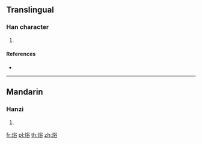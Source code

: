 {{character info/new}}
==Translingual==

===Han character===
{{Han char|rn=86|rad=火|as=07|sn=11|four=98868|canj=FCOR|ids=⿰火谷}}

# {{defn|Han|sort=火07}}

====References====
* {{Han ref|kx=0672.090|dkj=19064|hdz=32205.050|uh=7100|ud=28928|bh=D656|bd=54870}}

----

==Mandarin==

===Hanzi===
{{cmn-hanzi|pin=[[hú]] ([[hu2]])|wg=hu<sup>2</sup>}}

# {{defn|lang=cmn|sort=火07}}

[[fr:焀]]
[[pl:焀]]
[[th:焀]]
[[zh:焀]]